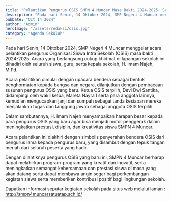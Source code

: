 ```yaml
---
title: "Pelantikan Pengurus OSIS SMPN 4 Muncar Masa Bakti 2024-2025: Semangat Baru Untuk Meningkatkan Prestasi dan Kreativitas Siswa"
description: "Pada hari Senin, 14 Oktober 2024, SMP Negeri 4 Muncar menggelar acara pelantikan pengurus Organisasi Siswa Intra Sekolah (OSIS)"
pubDate: "Oct 14 2024"
author: "Admin"
heroImage: "/assets/redaksi/osis.jpg"
category: "Agenda Sekolah"
---
```


Pada hari Senin, 14 Oktober 2024, SMP Negeri 4 Muncar menggelar acara pelantikan pengurus Organisasi Siswa Intra Sekolah (OSIS) masa bakti 2024-2025. Acara yang berlangsung cukup khidmat di lapangan sekolah ini dihadiri oleh seluruh siswa, guru, serta kepala sekolah, H. Imam Najeh, M.Pd.

Acara pelantikan dimulai dengan upacara bendera sebagai bentuk penghormatan kepada bangsa dan negara, dilanjutkan dengan pembacaan susunan pengurus OSIS yang baru. Ketua OSIS terpilih, Devi Dwi Santika, didampingi oleh wakil ketua, Mareta Nayra I serta para anggota lainnya, kemudian mengucapkan janji dan sumpah sebagai tanda kesiapan mereka menjalankan tugas dan tanggung jawab sebagai anggota OSIS terpilih

Dalam sambutannya, H. Imam Najeh menyampaikan harapan besar kepada para pengurus OSIS yang baru agar bisa menjadi motor penggerak dalam meningkatkan prestasi, disiplin, dan kreativitas siswa SMPN 4 Muncar.

Acara pelantikan ini diakhiri dengan simbolis penyerahan bendera OSIS dari pengurus lama kepada pengurus baru, yang disambut dengan tepuk tangan meriah dari seluruh peserta yang hadir.

Dengan dilantiknya pengurus OSIS yang baru ini, SMPN 4 Muncar berharap dapat melahirkan program-program yang kreatif dan inovatif, serta meningkatkan semangat kebersamaan dan prestasi siswa di masa yang akan datang serta dapat membawa angin segar bagi perkembangan kegiatan siswa serta memberikan kontribusi positif bagi lingkungan sekolah.

Dapatkan informasi seputar kegiatan sekolah pada situs web melalui laman : http://smpn4muncarsatuatap.sch.id/
